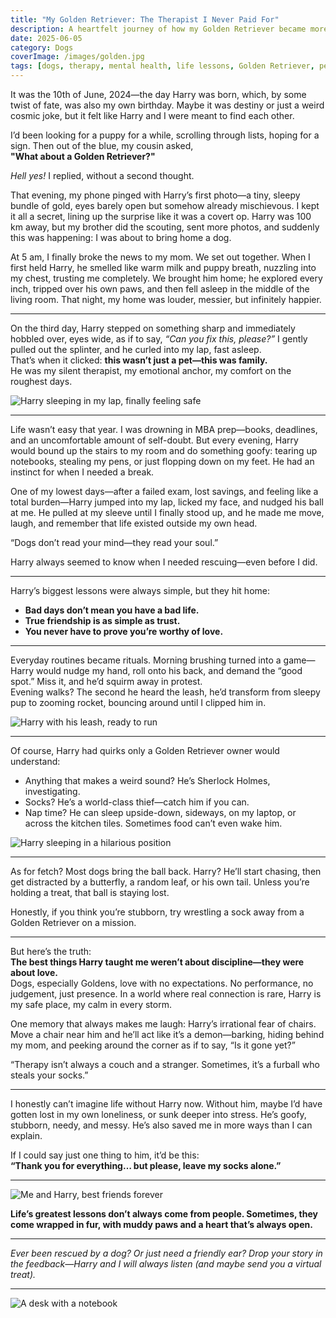 ```yaml
---
title: "My Golden Retriever: The Therapist I Never Paid For"
description: A heartfelt journey of how my Golden Retriever became more than just a pet, transforming into my emotional anchor and best friend.
date: 2025-06-05
category: Dogs
coverImage: /images/golden.jpg
tags: [dogs, therapy, mental health, life lessons, Golden Retriever, pets, emotional support]
---
```



It was the 10th of June, 2024—the day Harry was born, which, by some twist of fate, was also my own birthday. Maybe it was destiny or just a weird cosmic joke, but it felt like Harry and I were meant to find each other.

I’d been looking for a puppy for a while, scrolling through lists, hoping for a sign. Then out of the blue, my cousin asked,  
**"What about a Golden Retriever?"**

*Hell yes!* I replied, without a second thought.

That evening, my phone pinged with Harry’s first photo—a tiny, sleepy bundle of gold, eyes barely open but somehow already mischievous. I kept it all a secret, lining up the surprise like it was a covert op. Harry was 100 km away, but my brother did the scouting, sent more photos, and suddenly this was happening: I was about to bring home a dog.

At 5 am, I finally broke the news to my mom. We set out together. When I first held Harry, he smelled like warm milk and puppy breath, nuzzling into my chest, trusting me completely. We brought him home; he explored every inch, tripped over his own paws, and then fell asleep in the middle of the living room. That night, my home was louder, messier, but infinitely happier.

---

On the third day, Harry stepped on something sharp and immediately hobbled over, eyes wide, as if to say, *“Can you fix this, please?”* I gently pulled out the splinter, and he curled into my lap, fast asleep.  
That’s when it clicked: **this wasn’t just a pet—this was family.**  
He was my silent therapist, my emotional anchor, my comfort on the roughest days.

<Image
  src="/images/harry-lap.jpg"
  alt="Harry sleeping in my lap, finally feeling safe"
  width={800}
  height={400}
  className="rounded-xl my-6 mx-auto shadow-lg"
/>

---

Life wasn’t easy that year. I was drowning in MBA prep—books, deadlines, and an uncomfortable amount of self-doubt. But every evening, Harry would bound up the stairs to my room and do something goofy: tearing up notebooks, stealing my pens, or just flopping down on my feet. He had an instinct for when I needed a break.

One of my lowest days—after a failed exam, lost savings, and feeling like a total burden—Harry jumped into my lap, licked my face, and nudged his ball at me. He pulled at my sleeve until I finally stood up, and he made me move, laugh, and remember that life existed outside my own head.

<Quote>
  “Dogs don’t read your mind—they read your soul.”
</Quote>

Harry always seemed to know when I needed rescuing—even before I did.

---

Harry’s biggest lessons were always simple, but they hit home:

- **Bad days don’t mean you have a bad life.**
- **True friendship is as simple as trust.**
- **You never have to prove you’re worthy of love.**

---

Everyday routines became rituals. Morning brushing turned into a game—Harry would nudge my hand, roll onto his back, and demand the “good spot.” Miss it, and he’d squirm away in protest.  
Evening walks? The second he heard the leash, he’d transform from sleepy pup to zooming rocket, bouncing around until I clipped him in.

<Image
  src="/images/harry.jpg"
  alt="Harry with his leash, ready to run"
  width={800}
  height={400}
  className="rounded-xl my-6 mx-auto shadow-lg"
/>

---

Of course, Harry had quirks only a Golden Retriever owner would understand:

- Anything that makes a weird sound? He’s Sherlock Holmes, investigating.
- Socks? He’s a world-class thief—catch him if you can.
- Nap time? He can sleep upside-down, sideways, on my laptop, or across the kitchen tiles. Sometimes food can’t even wake him.

<Image
  src="/images/harry-sleeping.jpg"
  alt="Harry sleeping in a hilarious position"
  width={800}
  height={400}
  className="rounded-xl my-6 mx-auto shadow-lg"
/>

---

As for fetch? Most dogs bring the ball back. Harry? He’ll start chasing, then get distracted by a butterfly, a random leaf, or his own tail. Unless you’re holding a treat, that ball is staying lost.

Honestly, if you think you’re stubborn, try wrestling a sock away from a Golden Retriever on a mission.

---

But here’s the truth:  
**The best things Harry taught me weren’t about discipline—they were about love.**  
Dogs, especially Goldens, love with no expectations. No performance, no judgement, just presence. In a world where real connection is rare, Harry is my safe place, my calm in every storm.

One memory that always makes me laugh: Harry’s irrational fear of chairs.  
Move a chair near him and he’ll act like it’s a demon—barking, hiding behind my mom, and peeking around the corner as if to say, “Is it gone yet?”

<Quote>
  “Therapy isn’t always a couch and a stranger. Sometimes, it’s a furball who steals your socks.”
</Quote>

---

I honestly can’t imagine life without Harry now. Without him, maybe I’d have gotten lost in my own loneliness, or sunk deeper into stress. He’s goofy, stubborn, needy, and messy. He’s also saved me in more ways than I can explain.

If I could say just one thing to him, it’d be this:  
**“Thank you for everything… but please, leave my socks alone.”**

---

<Image
  src="/images/harry-bestfriend.jpg"
  alt="Me and Harry, best friends forever"
  width={800}
  height={400}
  className="rounded-xl my-6 mx-auto shadow-lg"
/>

**Life’s greatest lessons don’t always come from people. Sometimes, they come wrapped in fur, with muddy paws and a heart that’s always open.**

---

*Ever been rescued by a dog? Or just need a friendly ear? Drop your story in the feedback—Harry and I will always listen (and maybe send you a virtual treat).*

---

<Image
  src="/images/golden-comingsoon(2).jpg"
  alt="A desk with a notebook"
  width={800}
  height={400}
  className="rounded-xl my-6 mx-auto shadow-lg"
/>
